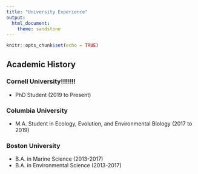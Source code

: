 ---
title: "University Experience"
output: 
  html_document:
    theme: sandstone
---

```{r setup, include=FALSE}
knitr::opts_chunk$set(echo = TRUE)
```

## Academic History {.tabset .tabset-fade .tabset-pills}

### Cornell University!!!!!!!  

- PhD Student (2019 to Present)

### Columbia University

- M.A. Student in Ecology, Evolution, and Environmental Biology (2017 to 2019)


### Boston University 

- B.A. in Marine Science (2013-2017)
- B.A. in Environmental Science (2013-2017)